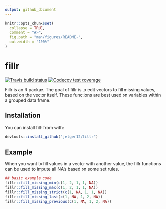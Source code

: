 ```yaml
---
output: github_document
---
```


<!-- README.md is generated from README.Rmd. Please edit that file -->

```r
knitr::opts_chunk$set(
  collapse = TRUE,
  comment = "#>",
  fig.path = "man/figures/README-",
  out.width = "100%"
)
```
# fillr
<!-- badges: start -->
  [![Travis build status](https://travis-ci.org/jelger12/fillr.svg?branch=master)](https://travis-ci.org/jelger12/fillr)
  [![Codecov test coverage](https://codecov.io/gh/jelger12/fillr/branch/master/graph/badge.svg)](https://codecov.io/gh/jelger12/fillr?branch=master)
  
<!-- badges: end -->
Fillr is an R packae. The goal of fillr is to edit vectors to fill missing values, based on the vector itself. These functions are best used on variables within a grouped data frame.

## Installation

You can install fillr from with:

``` r
devtools::install_github("jelger12/fillr")
```

## Example

When you want to fill values in a vector with another value, the fillr functions can be used to impute all NA's based on some set rules.

```r
## basic example code
fillr::fill_missing_min(c(1, 2, 1, 1, NA))
fillr::fill_missing_max(c(1, 2, 1, 1, NA))
fillr::fill_missing_strict(c(1, NA, 1, 1, NA))
fillr::fill_missing_last(c(1, NA, 1, 2, NA))
fillr::fill_missing_previous(c(1, NA, 1, 2, NA))
```

